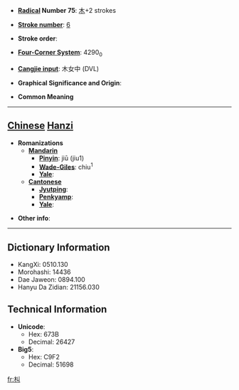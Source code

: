 * '''[[Wiktionary:Chinese radical index| Radical]] Number 75''': [[Wiktionary:Chinese radical index 木|木]]+2 strokes

* '''[[Wiktionary:Chinese total strokes index|Stroke number]]''': [[Wiktionary:Chinese total strokes index 6|6]]

* '''Stroke order''': 

* '''[[Wiktionary:Chinese four corner index|Four-Corner System]]''': 4290<sub>0</sub>

* '''[[Wiktionary:Chinese Cangjie index|Cangjie input]]''': 木女中 (DVL)

* '''Graphical Significance and Origin''': 

* '''Common Meaning'''

----

== [[Chinese]] [[Hanzi]] ==

* '''Romanizations'''
** '''[[Mandarin]]'''
*** '''[[Pinyin]]''': jiū (jiu1)
*** '''[[Wade-Giles]]''': chiu<sup>1</sup>
*** '''[[Yale]]''': 
** '''[[Cantonese]]'''
*** '''[[Jyutping]]''':
*** '''[[Penkyamp]]''': 
*** '''[[Yale]]''': 

* '''Other info''': 

----

== Dictionary Information ==

* KangXi: 0510.130
* Morohashi: 14436
* Dae Jaweon: 0894.100
* Hanyu Da Zidian: 21156.030

== Technical Information ==

* '''Unicode''':
** Hex: 673B
** Decimal: 26427
* '''Big5''':
** Hex: C9F2
** Decimal: 51698

[[fr:朻]]